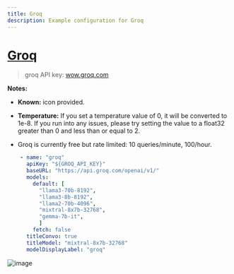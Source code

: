 ```yaml
---
title: Groq
description: Example configuration for Groq
---
```


# [Groq](https://wow.groq.com/)

> groq API key: [wow.groq.com](https://console.groq.com/keys)

**Notes:**

- **Known:** icon provided.

- **Temperature:** If you set a temperature value of 0, it will be converted to 1e-8. If you run into any issues, please try setting the value to a float32 greater than 0 and less than or equal to 2.

- Groq is currently free but rate limited: 10 queries/minute, 100/hour.

```yaml filename="librechat.yaml"
    - name: "groq"
      apiKey: "${GROQ_API_KEY}"
      baseURL: "https://api.groq.com/openai/v1/"
      models:
        default: [
          "llama3-70b-8192",
          "llama3-8b-8192",
          "llama2-70b-4096",
          "mixtral-8x7b-32768",
          "gemma-7b-it",
          ]
        fetch: false
      titleConvo: true
      titleModel: "mixtral-8x7b-32768"
      modelDisplayLabel: "groq"
```

![image](https://github.com/TrinhNgocThanh/mylinks.com.vn/assets/110412045/cc4f0710-7e27-4f82-8b4f-81f788a6cb13)